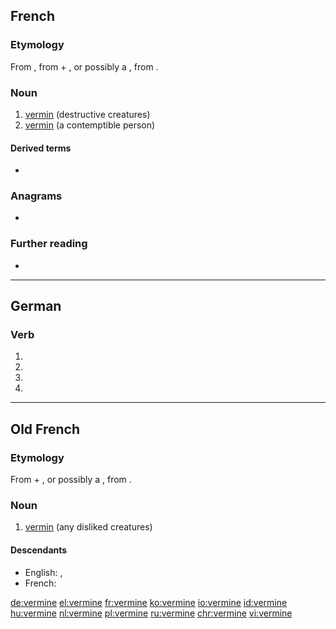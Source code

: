 ==French==

===Etymology===
From {{inh|fr|fro|vermine}}, from {{m|fro|verm}} + {{m|fr|-ine}}, or possibly a {{inh|fr|VL.|*verminum}}, from {{inh|fr|la|vermis||worm}}.

===Noun===
{{fr-noun|f|-}}

# [[vermin]] (destructive creatures)
# [[vermin]] (a contemptible person)

====Derived terms====
* {{l|fr|vermineux}}

===Anagrams===
* {{l|fr|Minerve}}

===Further reading===
* {{R:TLFi}}

----

==German==

===Verb===
{{head|de|verb form}}

# {{de-verb form of|verminen|1|s|g}}
# {{de-verb form of|verminen|1|s|k1}}
# {{de-verb form of|verminen|3|s|k1}}
# {{de-verb form of|verminen|i|s}}

----

==Old French==

===Etymology===
From {{m|fro|verm}} + {{m|fro|-ine}}, or possibly a {{inh|fro|VL.|*verminum}}, from {{inh|fro|la|vermis||worm}}.

===Noun===
{{fro-noun|f}}

# [[vermin]] (any disliked creatures)

====Descendants====
* English: {{l|en|vermin}}, {{l|en|varmint}} {{qualifier|borrowed}}
* French: {{l|fr|vermine}}

[[de:vermine]]
[[el:vermine]]
[[fr:vermine]]
[[ko:vermine]]
[[io:vermine]]
[[id:vermine]]
[[hu:vermine]]
[[nl:vermine]]
[[pl:vermine]]
[[ru:vermine]]
[[chr:vermine]]
[[vi:vermine]]
